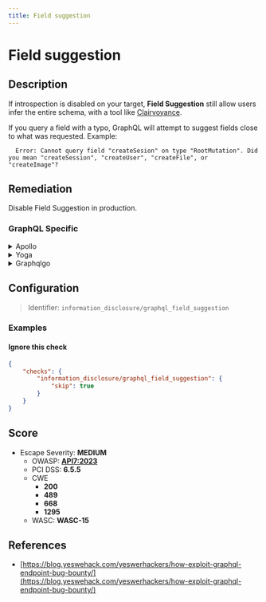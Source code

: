 ```yaml
---
title: Field suggestion
---
```


# Field suggestion

## Description

If introspection is disabled on your target, **Field Suggestion** still allow users infer the entire schema, with a tool like [Clairvoyance](https://github.com/nikitastupin/clairvoyance).

If you query a field with a typo, GraphQL will attempt to suggest fields close to what was requested. Example:
```
  Error: Cannot query field "createSesion" on type "RootMutation". Did you mean "createSession", "createUser", "createFile", or "createImage"?
```


## Remediation

Disable Field Suggestion in production.



### GraphQL Specific

<details>
    <summary>Apollo</summary>

Install our open source package [GraphQL Armor](https://escape.tech/graphql-armor/docs/getting-started) for Apollo.

</details>

<details>
    <summary>Yoga</summary>

Install our open source package [GraphQL Armor](https://escape.tech/graphql-armor/docs/getting-started) for Yoga.Or, you can use the standalone [envelop plugin](https://www.npmjs.com/package/@escape.tech/graphql-armor-block-field-suggestions).

</details>

<details>
    <summary>Graphqlgo</summary>

`graphql-go/graphql` does not allow to disable field suggestion as of now.However, you can filter field suggestion by discarding answers containing "Did you mean" with this middleware :

</details>

## Configuration

> Identifier: `information_disclosure/graphql_field_suggestion`



### Examples



#### Ignore this check

```json
{
    "checks": {
        "information_disclosure/graphql_field_suggestion": {
            "skip": true
        }
    }
}
```




## Score

- Escape Severity: **<span className="medium-severity">MEDIUM</span>**
  - OWASP: **[API7:2023](https://github.com/OWASP/API-Security/blob/master/editions/2023/en/0xa7-server-side-request-forgery.md)**
  - PCI DSS: **6.5.5**
  - CWE
    - **200**
    - **489**
    - **668**
    - **1295**
  - WASC: **WASC-15**
  
  






## References

- [https://blog.yeswehack.com/yeswerhackers/how-exploit-graphql-endpoint-bug-bounty/](https://blog.yeswehack.com/yeswerhackers/how-exploit-graphql-endpoint-bug-bounty/)
  
